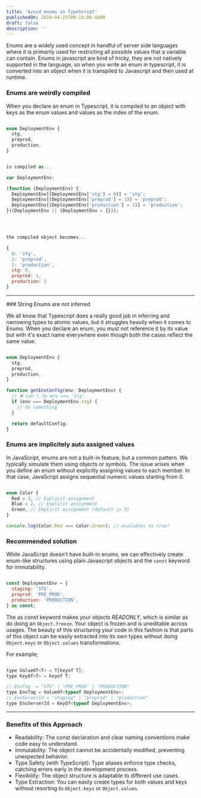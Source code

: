 ```yaml
---
title: 'Avoid enums in TypeScript'
publishedOn: 2024-04-25T09:15:00-0400
draft: false
description: ''
---
```


Enums are a widely used concept in handful of server side languages where it is primarily used for restricting all possible values that a variable can contain. Enums in javascript are kind of tricky, they are not natively supported in the language, so when you write an enum in typescript, it is converted into an object when it is transpiled to Javascript and then used at runtime.

### Enums are weirdly compiled

When you declare an enum in Typescript, it is compiled to an object with keys as the enum values and values as the index of the enum.

```js

enum DeploymentEnv {
  stg,
  preprod,
  production,
}


is compiled as...

var DeploymentEnv;

(function (DeploymentEnv) {
  DeploymentEnv[(DeploymentEnv['stg'] = 0)] = 'stg';
  DeploymentEnv[(DeploymentEnv['preprod'] = 1)] = 'preprod';
  DeploymentEnv[(DeploymentEnv['production'] = 2)] = 'production';
})(DeploymentEnv || (DeploymentEnv = {}));




the compiled object becomes...

{
  0: 'stg',
  1: 'preprod',
  2: 'production',
  stg: 0,
  preprod: 1,
  production: 2
}
```

<hr className="my-10 border-border-primary-light dark:border-border-primary-dark border-[0.2px]" />
### String Enums are not inferred

We all know that Typescript does a really good job in inferring and narrowing types to atomic values, but it struggles heavily when it comes to Enums. When you declare an enum, you must not reference it by its value but with it's exact name everywhere even though both the cases reflect the same value.

```js

enum DeploymentEnv {
  stg,
  preprod,
  production,
}

function getEnvConfig(env: DeploymentEnv) {
  // ❌ can't do env === 'stg'
  if (env === DeploymentEnv.stg) {
    // do something
  }

  return defaultConfig;
}
```

### Enums are implicitely auto assigned values

In JavaScript, enums are not a built-in feature, but a common pattern. We typically simulate them using objects or symbols.
The issue arises when you define an enum without explicitly assigning values to each member. In that case, JavaScript assigns sequential numeric values starting from 0.

```js

enum Color {
  Red = 3, // Explicit assignment
  Blue = 2, // Explicit assignment
  Green, // Implicit assignment (default is 3)
}

console.log(Color.Red === Color.Green); // evaluates to true!
```

### Recommended solution

While JavaScript doesn't have built-in enums, we can effectively create enum-like structures using plain Javascript objects
and the `const` keyword for immutability.

```js

const DeploymentEnv = {
  staging: 'STG',
  preprod: 'PRE_PROD',
  production: 'PRODUCTION',
} as const;
```

The as const keyword makes your objects _READONLY_, which is similar as do doing an `Object.freeze`.
Your object is frozen and is uneditable across usages.
The beauty of this structuring your code in this fashion is that parts of this object can be easily
extracted into its own types without doing `Object.keys` or `Object.values` transformations.

For example;

```js

type ValueOf<T> = T[keyof T];
type KeyOf<T> = keyof T;

// EnvTag  = "STG" | "PRE_PROD" | "PRODUCTION"
type EnvTag = ValueOf<typeof DeploymentEnv>;
// EnvServerId = "staging" | "preprod" | "production"
type EnvServerId = KeyOf<typeof DeploymentEnv>;
```

<hr className="my-10 border-border-primary-light dark:border-border-primary-dark border-[0.2px]" />

### Benefits of this Approach

- Readability: The const declaration and clear naming conventions make code easy to understand.
- Immutability: The object cannot be accidentally modified, preventing unexpected behavior.
- Type Safety (with TypeScript): Type aliases enforce type checks, catching errors early in the development process.
- Flexibility: The object structure is adaptable to different use cases.
- Type Extraction: You can easily create types for both values and keys without resorting to `Object.keys` or `Object.values`.

